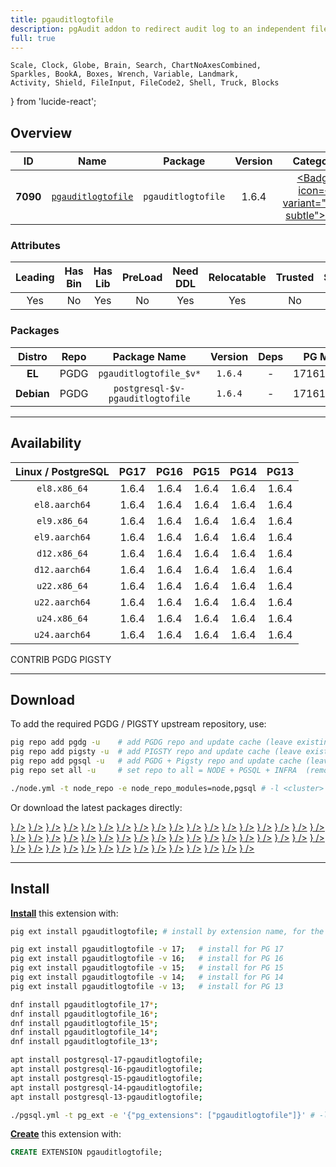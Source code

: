 ```yaml
---
title: pgauditlogtofile
description: pgAudit addon to redirect audit log to an independent file
full: true
---
```


    Scale, Clock, Globe, Brain, Search, ChartNoAxesCombined,
    Sparkles, BookA, Boxes, Wrench, Variable, Landmark,
    Activity, Shield, FileInput, FileCode2, Shell, Truck, Blocks
} from 'lucide-react';

## Overview

| <TooltipIconButton tooltip="Extension unique identifier" side="top">ID</TooltipIconButton> | <TooltipIconButton tooltip="Extension name" side="top">Name</TooltipIconButton> | <TooltipIconButton tooltip="Package name for installation" side="top">Package</TooltipIconButton> | <TooltipIconButton tooltip="Latest available extension version" side="top">Version</TooltipIconButton> | <TooltipIconButton tooltip="Extension category" side="top">Category</TooltipIconButton> | <TooltipIconButton tooltip="Open source license" side="top">License</TooltipIconButton> | <TooltipIconButton tooltip="Programming language" side="top">Lang</TooltipIconButton> |
|:--------:|:--------:|:----------:|:--------------:|:---------------------------------------:|:------------------------------------------------------:|:----:|
| **7090** | [`pgauditlogtofile`](https://github.com/fmbiete/pgauditlogtofile) | `pgauditlogtofile` | 1.6.4 | <a href="/ext/sec" className="no-underline"><Badge icon={<Shield />} variant="red-subtle">SEC</Badge></a> | <a href="/ext/list/license#postgresql" className="no-underline"><Badge icon={<Scale />} variant="blue-subtle">PostgreSQL</Badge></a> | <a href="/ext/list/lang#c"><Badge icon={<FileCode2 />} variant="blue-subtle">C</Badge></a> |

### Attributes

| <TooltipIconButton tooltip="The Primary Leading extension in the Package" side="top">Leading</TooltipIconButton> | <TooltipIconButton tooltip="Contains binary utils" side="top">Has Bin</TooltipIconButton> | <TooltipIconButton tooltip="Contains .so shared library files" side="top">Has Lib</TooltipIconButton> | <TooltipIconButton tooltip="Requires preloading via shared_preload_libraries" side="top">PreLoad</TooltipIconButton> | <TooltipIconButton tooltip="Requires CREATE EXTENSION DDL command" side="top">Need DDL</TooltipIconButton> | <TooltipIconButton tooltip="Can be installed in any schema" side="top">Relocatable</TooltipIconButton> | <TooltipIconButton tooltip="Can be created by non-superuser" side="top">Trusted</TooltipIconButton> | <TooltipIconButton tooltip="Schemas used by this extension" side="top">Schemas</TooltipIconButton> |
|:-------:|:-------:|:-------:|:-------:|:--------:|:-----------:|:-------:|:-------:|
| Yes | No | Yes | No | Yes | Yes | No | - |

### Packages

| <TooltipIconButton tooltip="Linux distribution family, EL or Debian" side="top">Distro</TooltipIconButton> | <TooltipIconButton tooltip="Package repository" side="top">Repo</TooltipIconButton> | <TooltipIconButton tooltip="The RPM/DEB Package Name Pattern (replace $v with real pg major)" side="top">Package Name</TooltipIconButton> | <TooltipIconButton tooltip="Latest package version" side="top">Version</TooltipIconButton> | <TooltipIconButton tooltip="RPM/DEB Package dependencies" side="top">Deps</TooltipIconButton> | <TooltipIconButton tooltip="Available in these PostgreSQL Major Versions" side="top">PG Major</TooltipIconButton> |
|:----------:|:--------:|:------------------------:|:-----------:|:------------:|:------------------:|
|   **EL**   | <Badge variant="blue-subtle"><span className="font-bold">PGDG</span></Badge> | `pgauditlogtofile_$v*` | `1.6.4` | - | <Badge variant="green-subtle">17</Badge><Badge variant="green-subtle">16</Badge><Badge variant="green-subtle">15</Badge><Badge variant="green-subtle">14</Badge><Badge variant="green-subtle">13</Badge> |
| **Debian** | <Badge variant="blue-subtle"><span className="font-bold">PGDG</span></Badge> | `postgresql-$v-pgauditlogtofile` | `1.6.4` | - | <Badge variant="green-subtle">17</Badge><Badge variant="green-subtle">16</Badge><Badge variant="green-subtle">15</Badge><Badge variant="green-subtle">14</Badge><Badge variant="green-subtle">13</Badge> |



------

## Availability

| <TooltipIconButton tooltip="Linux Distro Arch / PostgreSQL Major Version" side="top">Linux / PostgreSQL </TooltipIconButton> | **PG17** | **PG16** | **PG15** | **PG14** | **PG13** |
|:-----:|:-----:|:-----:|:-----:|:-----:|:-----:|
| `el8.x86_64` | <Badge variant="blue-subtle">1.6.4</Badge> | <Badge variant="blue-subtle">1.6.4</Badge> | <Badge variant="blue-subtle">1.6.4</Badge> | <Badge variant="blue-subtle">1.6.4</Badge> | <Badge variant="blue-subtle">1.6.4</Badge> |
| `el8.aarch64` | <Badge variant="blue-subtle">1.6.4</Badge> | <Badge variant="blue-subtle">1.6.4</Badge> | <Badge variant="blue-subtle">1.6.4</Badge> | <Badge variant="blue-subtle">1.6.4</Badge> | <Badge variant="blue-subtle">1.6.4</Badge> |
| `el9.x86_64` | <Badge variant="blue-subtle">1.6.4</Badge> | <Badge variant="blue-subtle">1.6.4</Badge> | <Badge variant="blue-subtle">1.6.4</Badge> | <Badge variant="blue-subtle">1.6.4</Badge> | <Badge variant="blue-subtle">1.6.4</Badge> |
| `el9.aarch64` | <Badge variant="blue-subtle">1.6.4</Badge> | <Badge variant="blue-subtle">1.6.4</Badge> | <Badge variant="blue-subtle">1.6.4</Badge> | <Badge variant="blue-subtle">1.6.4</Badge> | <Badge variant="blue-subtle">1.6.4</Badge> |
| `d12.x86_64` | <Badge variant="blue-subtle">1.6.4</Badge> | <Badge variant="blue-subtle">1.6.4</Badge> | <Badge variant="blue-subtle">1.6.4</Badge> | <Badge variant="blue-subtle">1.6.4</Badge> | <Badge variant="blue-subtle">1.6.4</Badge> |
| `d12.aarch64` | <Badge variant="blue-subtle">1.6.4</Badge> | <Badge variant="blue-subtle">1.6.4</Badge> | <Badge variant="blue-subtle">1.6.4</Badge> | <Badge variant="blue-subtle">1.6.4</Badge> | <Badge variant="blue-subtle">1.6.4</Badge> |
| `u22.x86_64` | <Badge variant="blue-subtle">1.6.4</Badge> | <Badge variant="blue-subtle">1.6.4</Badge> | <Badge variant="blue-subtle">1.6.4</Badge> | <Badge variant="blue-subtle">1.6.4</Badge> | <Badge variant="blue-subtle">1.6.4</Badge> |
| `u22.aarch64` | <Badge variant="blue-subtle">1.6.4</Badge> | <Badge variant="blue-subtle">1.6.4</Badge> | <Badge variant="blue-subtle">1.6.4</Badge> | <Badge variant="blue-subtle">1.6.4</Badge> | <Badge variant="blue-subtle">1.6.4</Badge> |
| `u24.x86_64` | <Badge variant="blue-subtle">1.6.4</Badge> | <Badge variant="blue-subtle">1.6.4</Badge> | <Badge variant="blue-subtle">1.6.4</Badge> | <Badge variant="blue-subtle">1.6.4</Badge> | <Badge variant="blue-subtle">1.6.4</Badge> |
| `u24.aarch64` | <Badge variant="blue-subtle">1.6.4</Badge> | <Badge variant="blue-subtle">1.6.4</Badge> | <Badge variant="blue-subtle">1.6.4</Badge> | <Badge variant="blue-subtle">1.6.4</Badge> | <Badge variant="blue-subtle">1.6.4</Badge> |

<Badge variant="green-subtle"><span className="font-black">CONTRIB</span></Badge> <Badge variant="blue-subtle"><span className="font-black">PGDG</span></Badge> <Badge variant="amber-subtle"><span className="font-black">PIGSTY</span></Badge>

------

## Download

To add the required PGDG / PIGSTY upstream repository, use:

```bash tab="pig"
pig repo add pgdg -u    # add PGDG repo and update cache (leave existing repos)
pig repo add pigsty -u  # add PIGSTY repo and update cache (leave existing repos)
pig repo add pgsql -u   # add PGDG + Pigsty repo and update cache (leave existing repos)
pig repo set all -u     # set repo to all = NODE + PGSQL + INFRA  (remove existing repos)
```
```bash tab="pigsty"
./node.yml -t node_repo -e node_repo_modules=node,pgsql # -l <cluster>
```

Or download the latest packages directly:

<Files>
    <Folder name="el8.x86_64">
        <a href="https://download.postgresql.org/pub/repos/yum/17/redhat/rhel-8-x86_64/pgauditlogtofile_17-1.6.4-1PGDG.rhel8.x86_64.rpm"><File name="pgauditlogtofile_17-1.6.4-1PGDG.rhel8.x86_64.rpm" icon={<Package className="text-emerald-500" />} /></a>
        <a href="https://download.postgresql.org/pub/repos/yum/16/redhat/rhel-8-x86_64/pgauditlogtofile_16-1.6.4-1PGDG.rhel8.x86_64.rpm"><File name="pgauditlogtofile_16-1.6.4-1PGDG.rhel8.x86_64.rpm" icon={<Package className="text-emerald-500" />} /></a>
        <a href="https://download.postgresql.org/pub/repos/yum/15/redhat/rhel-8-x86_64/pgauditlogtofile_15-1.6.4-1PGDG.rhel8.x86_64.rpm"><File name="pgauditlogtofile_15-1.6.4-1PGDG.rhel8.x86_64.rpm" icon={<Package className="text-emerald-500" />} /></a>
        <a href="https://download.postgresql.org/pub/repos/yum/14/redhat/rhel-8-x86_64/pgauditlogtofile_14-1.6.4-1PGDG.rhel8.x86_64.rpm"><File name="pgauditlogtofile_14-1.6.4-1PGDG.rhel8.x86_64.rpm" icon={<Package className="text-emerald-500" />} /></a>
        <a href="https://download.postgresql.org/pub/repos/yum/13/redhat/rhel-8-x86_64/pgauditlogtofile_13-1.6.4-1PGDG.rhel8.x86_64.rpm"><File name="pgauditlogtofile_13-1.6.4-1PGDG.rhel8.x86_64.rpm" icon={<Package className="text-emerald-500" />} /></a>
    </Folder>
    <Folder name="el8.aarch64">
        <a href="https://download.postgresql.org/pub/repos/yum/17/redhat/rhel-8-aarch64/pgauditlogtofile_17-1.6.4-1PGDG.rhel8.aarch64.rpm"><File name="pgauditlogtofile_17-1.6.4-1PGDG.rhel8.aarch64.rpm" icon={<Package className="text-orange-500" />} /></a>
        <a href="https://download.postgresql.org/pub/repos/yum/16/redhat/rhel-8-aarch64/pgauditlogtofile_16-1.6.4-1PGDG.rhel8.aarch64.rpm"><File name="pgauditlogtofile_16-1.6.4-1PGDG.rhel8.aarch64.rpm" icon={<Package className="text-orange-500" />} /></a>
        <a href="https://download.postgresql.org/pub/repos/yum/15/redhat/rhel-8-aarch64/pgauditlogtofile_15-1.6.4-1PGDG.rhel8.aarch64.rpm"><File name="pgauditlogtofile_15-1.6.4-1PGDG.rhel8.aarch64.rpm" icon={<Package className="text-orange-500" />} /></a>
        <a href="https://download.postgresql.org/pub/repos/yum/14/redhat/rhel-8-aarch64/pgauditlogtofile_14-1.6.4-1PGDG.rhel8.aarch64.rpm"><File name="pgauditlogtofile_14-1.6.4-1PGDG.rhel8.aarch64.rpm" icon={<Package className="text-orange-500" />} /></a>
        <a href="https://download.postgresql.org/pub/repos/yum/13/redhat/rhel-8-aarch64/pgauditlogtofile_13-1.6.4-1PGDG.rhel8.aarch64.rpm"><File name="pgauditlogtofile_13-1.6.4-1PGDG.rhel8.aarch64.rpm" icon={<Package className="text-orange-500" />} /></a>
    </Folder>
    <Folder name="el9.x86_64">
        <a href="https://download.postgresql.org/pub/repos/yum/17/redhat/rhel-9-x86_64/pgauditlogtofile_17-1.6.4-1PGDG.rhel9.x86_64.rpm"><File name="pgauditlogtofile_17-1.6.4-1PGDG.rhel9.x86_64.rpm" icon={<Package className="text-emerald-500" />} /></a>
        <a href="https://download.postgresql.org/pub/repos/yum/16/redhat/rhel-9-x86_64/pgauditlogtofile_16-1.6.4-1PGDG.rhel9.x86_64.rpm"><File name="pgauditlogtofile_16-1.6.4-1PGDG.rhel9.x86_64.rpm" icon={<Package className="text-emerald-500" />} /></a>
        <a href="https://download.postgresql.org/pub/repos/yum/15/redhat/rhel-9-x86_64/pgauditlogtofile_15-1.6.4-1PGDG.rhel9.x86_64.rpm"><File name="pgauditlogtofile_15-1.6.4-1PGDG.rhel9.x86_64.rpm" icon={<Package className="text-emerald-500" />} /></a>
        <a href="https://download.postgresql.org/pub/repos/yum/14/redhat/rhel-9-x86_64/pgauditlogtofile_14-1.6.4-1PGDG.rhel9.x86_64.rpm"><File name="pgauditlogtofile_14-1.6.4-1PGDG.rhel9.x86_64.rpm" icon={<Package className="text-emerald-500" />} /></a>
        <a href="https://download.postgresql.org/pub/repos/yum/13/redhat/rhel-9-x86_64/pgauditlogtofile_13-1.6.4-1PGDG.rhel9.x86_64.rpm"><File name="pgauditlogtofile_13-1.6.4-1PGDG.rhel9.x86_64.rpm" icon={<Package className="text-emerald-500" />} /></a>
    </Folder>
    <Folder name="el9.aarch64">
        <a href="https://download.postgresql.org/pub/repos/yum/17/redhat/rhel-9-aarch64/pgauditlogtofile_17-1.6.4-1PGDG.rhel9.aarch64.rpm"><File name="pgauditlogtofile_17-1.6.4-1PGDG.rhel9.aarch64.rpm" icon={<Package className="text-orange-500" />} /></a>
        <a href="https://download.postgresql.org/pub/repos/yum/16/redhat/rhel-9-aarch64/pgauditlogtofile_16-1.6.4-1PGDG.rhel9.aarch64.rpm"><File name="pgauditlogtofile_16-1.6.4-1PGDG.rhel9.aarch64.rpm" icon={<Package className="text-orange-500" />} /></a>
        <a href="https://download.postgresql.org/pub/repos/yum/15/redhat/rhel-9-aarch64/pgauditlogtofile_15-1.6.4-1PGDG.rhel9.aarch64.rpm"><File name="pgauditlogtofile_15-1.6.4-1PGDG.rhel9.aarch64.rpm" icon={<Package className="text-orange-500" />} /></a>
        <a href="https://download.postgresql.org/pub/repos/yum/14/redhat/rhel-9-aarch64/pgauditlogtofile_14-1.6.4-1PGDG.rhel9.aarch64.rpm"><File name="pgauditlogtofile_14-1.6.4-1PGDG.rhel9.aarch64.rpm" icon={<Package className="text-orange-500" />} /></a>
        <a href="https://download.postgresql.org/pub/repos/yum/13/redhat/rhel-9-aarch64/pgauditlogtofile_13-1.6.4-1PGDG.rhel9.aarch64.rpm"><File name="pgauditlogtofile_13-1.6.4-1PGDG.rhel9.aarch64.rpm" icon={<Package className="text-orange-500" />} /></a>
    </Folder>
    <Folder name="d12.x86_64">
        <a href="https://apt.postgresql.org/pub/repos/apt/pool/main/p/pgauditlogtofile/postgresql-17-pgauditlogtofile_1.6.4-1.pgdg120+1_arm64.deb"><File name="postgresql-17-pgauditlogtofile_1.6.4-1.pgdg120+1_arm64.deb" icon={<Box className="text-emerald-500" />} /></a>
        <a href="https://apt.postgresql.org/pub/repos/apt/pool/main/p/pgauditlogtofile/postgresql-16-pgauditlogtofile_1.6.4-1.pgdg120+1_arm64.deb"><File name="postgresql-16-pgauditlogtofile_1.6.4-1.pgdg120+1_arm64.deb" icon={<Box className="text-emerald-500" />} /></a>
        <a href="https://apt.postgresql.org/pub/repos/apt/pool/main/p/pgauditlogtofile/postgresql-15-pgauditlogtofile_1.6.4-1.pgdg120+1_arm64.deb"><File name="postgresql-15-pgauditlogtofile_1.6.4-1.pgdg120+1_arm64.deb" icon={<Box className="text-emerald-500" />} /></a>
        <a href="https://apt.postgresql.org/pub/repos/apt/pool/main/p/pgauditlogtofile/postgresql-14-pgauditlogtofile_1.6.4-1.pgdg120+1_arm64.deb"><File name="postgresql-14-pgauditlogtofile_1.6.4-1.pgdg120+1_arm64.deb" icon={<Box className="text-emerald-500" />} /></a>
        <a href="https://apt.postgresql.org/pub/repos/apt/pool/main/p/pgauditlogtofile/postgresql-13-pgauditlogtofile_1.6.4-1.pgdg120+1_arm64.deb"><File name="postgresql-13-pgauditlogtofile_1.6.4-1.pgdg120+1_arm64.deb" icon={<Box className="text-emerald-500" />} /></a>
    </Folder>
    <Folder name="d12.aarch64">
        <a href="https://apt.postgresql.org/pub/repos/apt/pool/main/p/pgauditlogtofile/postgresql-17-pgauditlogtofile_1.6.4-1.pgdg120+1_amd64.deb"><File name="postgresql-17-pgauditlogtofile_1.6.4-1.pgdg120+1_amd64.deb" icon={<Box className="text-orange-500" />} /></a>
        <a href="https://apt.postgresql.org/pub/repos/apt/pool/main/p/pgauditlogtofile/postgresql-16-pgauditlogtofile_1.6.4-1.pgdg120+1_amd64.deb"><File name="postgresql-16-pgauditlogtofile_1.6.4-1.pgdg120+1_amd64.deb" icon={<Box className="text-orange-500" />} /></a>
        <a href="https://apt.postgresql.org/pub/repos/apt/pool/main/p/pgauditlogtofile/postgresql-15-pgauditlogtofile_1.6.4-1.pgdg120+1_amd64.deb"><File name="postgresql-15-pgauditlogtofile_1.6.4-1.pgdg120+1_amd64.deb" icon={<Box className="text-orange-500" />} /></a>
        <a href="https://apt.postgresql.org/pub/repos/apt/pool/main/p/pgauditlogtofile/postgresql-14-pgauditlogtofile_1.6.4-1.pgdg120+1_amd64.deb"><File name="postgresql-14-pgauditlogtofile_1.6.4-1.pgdg120+1_amd64.deb" icon={<Box className="text-orange-500" />} /></a>
        <a href="https://apt.postgresql.org/pub/repos/apt/pool/main/p/pgauditlogtofile/postgresql-13-pgauditlogtofile_1.6.4-1.pgdg120+1_amd64.deb"><File name="postgresql-13-pgauditlogtofile_1.6.4-1.pgdg120+1_amd64.deb" icon={<Box className="text-orange-500" />} /></a>
    </Folder>
    <Folder name="u22.x86_64">
        <a href="https://apt.postgresql.org/pub/repos/apt/pool/main/p/pgauditlogtofile/postgresql-17-pgauditlogtofile_1.6.4-1.pgdg22.04+1_amd64.deb"><File name="postgresql-17-pgauditlogtofile_1.6.4-1.pgdg22.04+1_amd64.deb" icon={<Box className="text-emerald-500" />} /></a>
        <a href="https://apt.postgresql.org/pub/repos/apt/pool/main/p/pgauditlogtofile/postgresql-16-pgauditlogtofile_1.6.4-1.pgdg22.04+1_amd64.deb"><File name="postgresql-16-pgauditlogtofile_1.6.4-1.pgdg22.04+1_amd64.deb" icon={<Box className="text-emerald-500" />} /></a>
        <a href="https://apt.postgresql.org/pub/repos/apt/pool/main/p/pgauditlogtofile/postgresql-15-pgauditlogtofile_1.6.4-1.pgdg22.04+1_amd64.deb"><File name="postgresql-15-pgauditlogtofile_1.6.4-1.pgdg22.04+1_amd64.deb" icon={<Box className="text-emerald-500" />} /></a>
        <a href="https://apt.postgresql.org/pub/repos/apt/pool/main/p/pgauditlogtofile/postgresql-14-pgauditlogtofile_1.6.4-1.pgdg22.04+1_amd64.deb"><File name="postgresql-14-pgauditlogtofile_1.6.4-1.pgdg22.04+1_amd64.deb" icon={<Box className="text-emerald-500" />} /></a>
        <a href="https://apt.postgresql.org/pub/repos/apt/pool/main/p/pgauditlogtofile/postgresql-13-pgauditlogtofile_1.6.4-1.pgdg22.04+1_amd64.deb"><File name="postgresql-13-pgauditlogtofile_1.6.4-1.pgdg22.04+1_amd64.deb" icon={<Box className="text-emerald-500" />} /></a>
    </Folder>
    <Folder name="u22.aarch64">
        <a href="https://apt.postgresql.org/pub/repos/apt/pool/main/p/pgauditlogtofile/postgresql-17-pgauditlogtofile_1.6.4-1.pgdg22.04+1_arm64.deb"><File name="postgresql-17-pgauditlogtofile_1.6.4-1.pgdg22.04+1_arm64.deb" icon={<Box className="text-orange-500" />} /></a>
        <a href="https://apt.postgresql.org/pub/repos/apt/pool/main/p/pgauditlogtofile/postgresql-16-pgauditlogtofile_1.6.4-1.pgdg22.04+1_arm64.deb"><File name="postgresql-16-pgauditlogtofile_1.6.4-1.pgdg22.04+1_arm64.deb" icon={<Box className="text-orange-500" />} /></a>
        <a href="https://apt.postgresql.org/pub/repos/apt/pool/main/p/pgauditlogtofile/postgresql-15-pgauditlogtofile_1.6.4-1.pgdg22.04+1_arm64.deb"><File name="postgresql-15-pgauditlogtofile_1.6.4-1.pgdg22.04+1_arm64.deb" icon={<Box className="text-orange-500" />} /></a>
        <a href="https://apt.postgresql.org/pub/repos/apt/pool/main/p/pgauditlogtofile/postgresql-14-pgauditlogtofile_1.6.4-1.pgdg22.04+1_arm64.deb"><File name="postgresql-14-pgauditlogtofile_1.6.4-1.pgdg22.04+1_arm64.deb" icon={<Box className="text-orange-500" />} /></a>
        <a href="https://apt.postgresql.org/pub/repos/apt/pool/main/p/pgauditlogtofile/postgresql-13-pgauditlogtofile_1.6.4-1.pgdg22.04+1_arm64.deb"><File name="postgresql-13-pgauditlogtofile_1.6.4-1.pgdg22.04+1_arm64.deb" icon={<Box className="text-orange-500" />} /></a>
    </Folder>
    <Folder name="u24.x86_64">
        <a href="https://apt.postgresql.org/pub/repos/apt/pool/main/p/pgauditlogtofile/postgresql-17-pgauditlogtofile_1.6.4-1.pgdg24.04+1_amd64.deb"><File name="postgresql-17-pgauditlogtofile_1.6.4-1.pgdg24.04+1_amd64.deb" icon={<Box className="text-emerald-500" />} /></a>
        <a href="https://apt.postgresql.org/pub/repos/apt/pool/main/p/pgauditlogtofile/postgresql-16-pgauditlogtofile_1.6.4-1.pgdg24.04+1_amd64.deb"><File name="postgresql-16-pgauditlogtofile_1.6.4-1.pgdg24.04+1_amd64.deb" icon={<Box className="text-emerald-500" />} /></a>
        <a href="https://apt.postgresql.org/pub/repos/apt/pool/main/p/pgauditlogtofile/postgresql-15-pgauditlogtofile_1.6.4-1.pgdg24.04+1_amd64.deb"><File name="postgresql-15-pgauditlogtofile_1.6.4-1.pgdg24.04+1_amd64.deb" icon={<Box className="text-emerald-500" />} /></a>
        <a href="https://apt.postgresql.org/pub/repos/apt/pool/main/p/pgauditlogtofile/postgresql-14-pgauditlogtofile_1.6.4-1.pgdg24.04+1_amd64.deb"><File name="postgresql-14-pgauditlogtofile_1.6.4-1.pgdg24.04+1_amd64.deb" icon={<Box className="text-emerald-500" />} /></a>
        <a href="https://apt.postgresql.org/pub/repos/apt/pool/main/p/pgauditlogtofile/postgresql-13-pgauditlogtofile_1.6.4-1.pgdg24.04+1_amd64.deb"><File name="postgresql-13-pgauditlogtofile_1.6.4-1.pgdg24.04+1_amd64.deb" icon={<Box className="text-emerald-500" />} /></a>
    </Folder>
    <Folder name="u24.aarch64">
        <a href="https://apt.postgresql.org/pub/repos/apt/pool/main/p/pgauditlogtofile/postgresql-17-pgauditlogtofile_1.6.4-1.pgdg24.04+1_arm64.deb"><File name="postgresql-17-pgauditlogtofile_1.6.4-1.pgdg24.04+1_arm64.deb" icon={<Box className="text-orange-500" />} /></a>
        <a href="https://apt.postgresql.org/pub/repos/apt/pool/main/p/pgauditlogtofile/postgresql-16-pgauditlogtofile_1.6.4-1.pgdg24.04+1_arm64.deb"><File name="postgresql-16-pgauditlogtofile_1.6.4-1.pgdg24.04+1_arm64.deb" icon={<Box className="text-orange-500" />} /></a>
        <a href="https://apt.postgresql.org/pub/repos/apt/pool/main/p/pgauditlogtofile/postgresql-15-pgauditlogtofile_1.6.4-1.pgdg24.04+1_arm64.deb"><File name="postgresql-15-pgauditlogtofile_1.6.4-1.pgdg24.04+1_arm64.deb" icon={<Box className="text-orange-500" />} /></a>
        <a href="https://apt.postgresql.org/pub/repos/apt/pool/main/p/pgauditlogtofile/postgresql-14-pgauditlogtofile_1.6.4-1.pgdg24.04+1_arm64.deb"><File name="postgresql-14-pgauditlogtofile_1.6.4-1.pgdg24.04+1_arm64.deb" icon={<Box className="text-orange-500" />} /></a>
        <a href="https://apt.postgresql.org/pub/repos/apt/pool/main/p/pgauditlogtofile/postgresql-13-pgauditlogtofile_1.6.4-1.pgdg24.04+1_arm64.deb"><File name="postgresql-13-pgauditlogtofile_1.6.4-1.pgdg24.04+1_arm64.deb" icon={<Box className="text-orange-500" />} /></a>
    </Folder>
</Files>

------

## Install

[**Install**](/docs/pgsql/extension/install) this extension with:

```bash tab="pig"
pig ext install pgauditlogtofile; # install by extension name, for the current active PG version

pig ext install pgauditlogtofile -v 17;   # install for PG 17
pig ext install pgauditlogtofile -v 16;   # install for PG 16
pig ext install pgauditlogtofile -v 15;   # install for PG 15
pig ext install pgauditlogtofile -v 14;   # install for PG 14
pig ext install pgauditlogtofile -v 13;   # install for PG 13
```
```bash tab="yum" 
dnf install pgauditlogtofile_17*;
dnf install pgauditlogtofile_16*;
dnf install pgauditlogtofile_15*;
dnf install pgauditlogtofile_14*;
dnf install pgauditlogtofile_13*;
```
```bash tab="apt" 
apt install postgresql-17-pgauditlogtofile;
apt install postgresql-16-pgauditlogtofile;
apt install postgresql-15-pgauditlogtofile;
apt install postgresql-14-pgauditlogtofile;
apt install postgresql-13-pgauditlogtofile;
```
```bash tab="ansible"
./pgsql.yml -t pg_ext -e '{"pg_extensions": ["pgauditlogtofile"]}' # -l <cls>
```

[**Create**](/docs/pgsql/extension/create) this extension with:

```sql
CREATE EXTENSION pgauditlogtofile;
```


